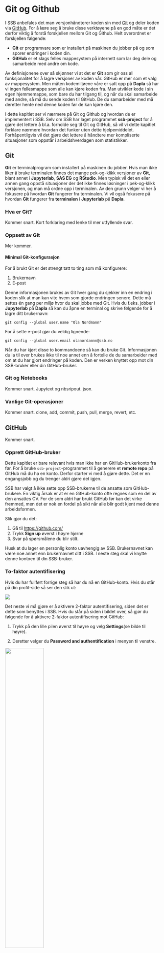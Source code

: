 # Git og Github

I SSB anbefales det man versjonhåndterer koden sin med [Git](https://git-scm.com/) og deler koden via [GitHub](https://github.com/). For å lære seg å bruke disse verktøyene på en god måte er det derfor viktig å forstå forskjellen mellom Git og Github. Helt overordnet er forskjellen følgende:

- **Git** er programvare som er installert på maskinen du jobber på og som sporer endringer i koden din.
- **GitHub** er et slags felles mappesystem på internett som lar deg dele og samarbeide med andre om kode.

Av definisjonene over så skjønner vi at det er **Git** som gir oss all funksjonalitet for å lagre versjoner av koden vår. GitHub er mer som et valg av mappesystem. Men måten kodemiljøene våre er satt opp på **Dapla** så har vi ingen fellesmappe som alle kan kjøre koden fra. Man utvikler kode i sin egen hjemmemappe, som bare du har tilgang til, og når du skal samarbeide med andre, så må du sende koden til GitHub. De du samarbeider med må deretter hente ned denne koden før de kan kjøre den.

I dette kapitlet ser vi nærmere på Git og Github og hvordan de er implementert i SSB. Selv om SSB har laget programmet **ssb-project** for å gjøre det lettere å bl.a. forholde seg til Git og GitHub, så vil vi dette kapitlet forklare nærmere hvordan det funker uten dette hjelpemiddelet. Forhåpentligvis vil det gjøre det lettere å håndtere mer kompliserte situasjoner som oppstår i arbeidshverdagen som statistikker.

## Git

**Git** er terminalprogram som installert på maskinen du jobber. Hvis man ikke liker å bruke terminalen finnes det mange pek-og-klikk versjoner av **Git**, blant annet i **Jupyterlab**, **SAS EG** og **RStudio**. Men typisk vil det en eller annen gang oppstå situasjoner der det ikke finnes løsninger i pek-og-klikk versjonen, og man må ordne opp i terminalen. Av den grunn velger vi her å fokusere på hvordan **Git** fungerer fra terminalen. Vi vil også fokusere på hvordan **Git** fungerer fra **terminalen** i **Jupyterlab** på **Dapla**.

### Hva er Git?

Kommer snart. Kort forklaring med lenke til mer utfyllende svar.

### Oppsett av Git

Mer kommer.

#### Minimal Git-konfigurasjon

For å brukt Git er det strengt tatt to ting som må konfigurere:

1. Brukernavn
2. E-post

Denne informasjonen brukes av Git hver gang du sjekker inn en endring i koden slik at man kan vite hvem som gjorde endringen senere. Dette må settes én gang per miljø hvor du skal jobbe med Git. Hvis du f.eks. jobber i **Jupyterlab** på **Dapla** så kan du åpne en terminal og skrive følgende for å lagre ditt brukernavn:

`git config --global user.name "Ola Nordmann"`

For å sette e-post gjør du veldig lignende: 

`git config --global user.email olanordamnn@ssb.no`

Når du har kjørt disse to kommandoene så kan du bruke Git. Informasjonen du la til over brukes ikke til noe annet enn å fortelle de du samarbeider med om at du har gjort endringer på koden. Den er verken knyttet opp mot din SSB-bruker eller din GitHub-bruker.

### Git og Notebooks

Kommer snart. Jupytext og nbsripout. json.

### Vanlige Git-operasjoner

Kommer snart. clone, add, commit, push, pull, merge, revert, etc.


## GitHub

Kommer snart.

### Opprett GitHub-bruker

Dette kapitlet er bare relevant hvis man ikke har en GitHub-brukerkonto fra før. For å bruke `ssb-project`-programmet til å generere et **remote repo** på GitHub må du ha en konto. Derfor starter vi med å gjøre dette. Det er en engangsjobb og du trenger aldri gjøre det igjen.

::: {.callout-note appearance="simple"}
SSB har valgt å ikke sette opp SSB-brukerne til de ansatte som GitHub-brukere. En viktig årsak er at er en GitHub-konto ofte regnes som en del av den ansattes CV. For de som aldri har brukt GitHub før kan det virke fremmed, men det er nok en fordel på sikt når alle blir godt kjent med denne arbeidsformen.
:::

Slik gjør du det:

1. Gå til <https://github.com/>
2. Trykk **Sign up** øverst i høyre hjørne
3. Svar på spørsmålene du blir stilt.

Husk at du lager en personlig konto uavhengig av SSB. Brukernavnet kan være noe annet enn brukernavnet ditt i SSB. I neste steg skal vi knytte denne kontoen til din SSB-bruker.

### To-faktor autentifisering {#sec-tofaktor}

Hvis du har fullført forrige steg så har du nå en GitHub-konto. Hvis du står på din profil-side så ser den slik ut:

![](images/github_profile.png)

Det neste vi må gjøre er å aktivere 2-faktor autentifisering, siden det er dette som benyttes i SSB. Hvis du står på siden i bildet over, så gjør du følgende for å aktivere 2-faktor autentifisering mot GitHub:

::: {.grid}

::: {.g-col-8}
1. Trykk på den lille pilen øverst til høyre og velg **Settings**(se bilde til høyre).

2. Deretter velger du **Password and authentification** i menyen til venstre.

:::

::: {.g-col-4}
![](images/github_settings_menu.png){ width=50% }

:::

:::

3. Under **Two-factor authentication** trykker du på **Add**. Da får du opp følgende bilde:

![](images/github_2fa.png){ width=50% }

::: {.grid}

::: {.g-col-8}
4. Strekkoden over skal skannes i din **Microsoft Authenticator**-app på mobilen. Åpne appen, trykk på **Bekreftede ID-er**, og til slutt trykk på **Skann QR-kode**. Deretter skanner du QR-koden fra punkt 3.

5. Når koden er skannet har du fått opp følgende bilde på appens hovedside (se bilde til høyre). Skriv inn den 6-siffer koden på GitHub-siden med QR-koden.

6. Til slutt lagrer du **Recovery-codes** et trygt sted.

:::

::: {.g-col-4}
![](images/authenticator.jpg){ width=50% }

:::

:::

Nå har vi aktivert 2-faktor autentifisering for GitHub og er klare til å knytte vår personlige konto til vår SSB-bruker på SSBs "Github organisation" [**statisticsnorway**](https://github.com/statisticsnorway).

### Koble deg til SSB

I forrige steg aktiverte vi 2-faktor autentifisering for GitHub. Det neste vi må gjøre er å bruke denne autentiseringen til å koble oss til SSB sin organisasjon **statisticsnorway**. Det er dette som gjør at vi kan jobbe med SSB-kode som ligger lagret på GitHub.

1. Gå til profilsiden din og velg **Settings** slik du gjorde i punkt 1 i forrige delkapitel.

2. Trykk deretter på **Organizations** i menyen til venstre.

3. Trykk deretter på **New organization**.

4. Søk etter **statisticsnorway**.


### Personal Access Token (PAT)

Når vi skal jobbe med SSB-kode som ligger lagret hos **statistcsnorway** på GitHub, så må vi autentisere oss.  Måten vi gjøre det på er ved å generere et **Personal Access Token** (ofte forkortet *PAT*) som vi oppgir når vi vil hente eller oppdatere kode på GitHub. Da sender vi med PAT for å autentisere oss for GitHub.

#### Opprette PAT {#sec-pat}

For å lage en PAT som er godkjent mot *statisticsnorway* så gjør man følgende:

1. Gå til din profilside på GitHub og åpne **Settings** slik som ble vist @sec-tofaktor.

2. Velg **Developer Settings** i menyen til venstre.

3. I menyen til venstre velger du **Personal Access Token**, og deretter **Tokens (classic)**.

5. Under **Note** kan du gi PAT'en et navn. Velg et navn som er intuitivt for deg. Hvis du skal bruke PAT til å jobbe mot Dapla, så ville jeg ganske enkelt kalt den *dapla*. Hvis du skal bruke den mot bakkemiljøet ville jeg kalt den *prodsone* eller noe annet som gjør det lett for det skjønne innholdet i ettertid.

6. Under **Expiration** velger du hvor lang tid som skal gå før PAT blir ugyldig. Dette er en avvening mellom sikkerhet og hva som er praktisk. Det anbefales at du velger **365 dager**. Når PAT utløper må du gjenta stegene i dette kapitlet.

7. Under **Select scopes** velger du **Repo** slik som vist i @fig-github-token.

![Gi token et kort og beskrivende navn](images/github_pat.png){fig-alt="Bilde av GitHub-siden for generering av Personal Access Token" #fig-github-token}

8. Trykk på **Generate token** nederst på siden og du får noe lignende det du ser i @fig-github-token-gen.

![Token som ble generert.](images/github_pat2.png){fig-alt="Bilde av GitHub-siden for det genererte tokenet" #fig-github-token-gen}

9. Kopier deretter PAT til en midlertidig fil. Grunnen er at du aldri vil se det igjen her etter at vi har gjennomført neste steg.

10. Deretter trykker du på **Configure SSO** og velger **Authorize** ved siden statisticsnorway, slik som vist i @fig-github-token-authorize. Svar deretter på spørsmålene som dukker opp.

![Autorisering av Token mot SSBs GiHub-organisasjon.](images/github_pat3.png){fig-alt="Bilde av GitHub-siden for å autorisere Token mot statisticsnorway" #fig-github-token-authorize}

Vi har nå opprettet en PAT som er godkjent for bruk mot SSB sin kode på GitHub. Det betyr at hvis vi vil jobbe med **Git** på SSB sine maskiner i sky eller på bakken, så må vi sendte med dette tokenet for å få lov til å jobbe med koden som ligger på **statisticsnorway** på GitHub.

#### Lagre PAT

Det er ganske upraktisk å måtte sende med tokenet hver gang vi skal jobbe med GitHub. Vi bør derfor lagre det lokalt der vi jobber, slik at Git automatisk finner det. Det finnes mange måter å gjøre dette på og det er ikke bestemt hva som skal være beste-praksis i SSB. Men en måte å gjøre det er via en **.netrc**-fil. Vi oppretter da en fil som heter **.netrc** på vårt hjemmeområde, og legger følgende informasjon på en (hvilken som helst) linje i filen:

```bash
machine github.com login <github-bruker> password <Personal Access Token>
```

**GitHub-bruker** er da din personlige bruker og IKKE brukernavnet ditt i SSB. **Personal Access Token** er det vi lagde i forrige kapitel.

En veldig enkel måte å lagre dette er som følger. Anta at min personlige GitHub-bruker er **SSB-Chad** og at min Personal Access Token er **blablabla**. Da kan jeg gjøre følgende for å lagre det i **.netrc**:

1. Gå inn i Jupyterlab og åpne en Python-notebook.

2. I den første kodecellen skriver du:

```python
!echo "machine github.com login SSB-Chad password blablabla" >> ~/.netrc
```

Alternativt kan du droppe det utropstegnet og kjøre det direkte i en terminal. Det vil gi samme resultat. Koden over legger til en linje med teksten  

**machine github.com login SSB-Chad password blablabla**  

i en .netrc-fil på din hjemmeområdet, uanvhengig av om du har en fra før eller ikke. Hvis du har en fil fra før som allerede har et token fra GitHub, ville jeg nok slettet det før jeg legger en et nytt token.

Hver gang du jobber mot GitHub vil Git sjekke om informasjon om autentifisering ligger i denne filen, og bruke den hvis den ligger der.

#### Oppdater PAT

I eksempelet over lagde vi en PAT som var gyldig i 90 dager. Dermed vil du ikke kunne jobbe mot GitHub med dette tokenet etter 90 dager. For å oppdatere tokenet gjør du følgende:

1. Lag et nytt PAT ved å repetere @sec-pat.

2. I miljøet der du skal jobbe med Git og GitHub går du inn i din **.netrc** og bytter ut token med det nye.

Og med det er du klar til å jobbe mot *statisticsnorway* på **GitHub**.

